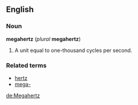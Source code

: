 ==English==
===Noun===
'''megahertz''' (''plural'' '''megahertz''')

#A unit equal to one-thousand cycles per second.

===Related terms===
*[[hertz]]
*[[mega-]]

[[de:Megahertz]]